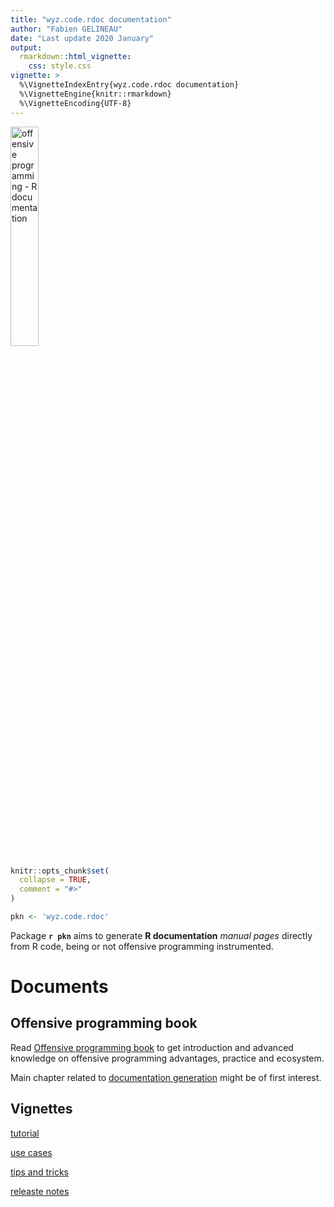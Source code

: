 ```yaml
---
title: "wyz.code.rdoc documentation"
author: "Fabien GELINEAU"
date: "Last update 2020 January"
output: 
  rmarkdown::html_vignette:
    css: style.css
vignette: >
  %\VignetteIndexEntry{wyz.code.rdoc documentation}
  %\VignetteEngine{knitr::rmarkdown}
  %\VignetteEncoding{UTF-8}
---
```


<link rel="stylesheet" href="style.css">

<img src='images/rdoc-hex.png' alt='offensive programming - R documentation' style='width:30%'/>

```r
knitr::opts_chunk$set(
  collapse = TRUE,
  comment = "#>"
)
```

```r
pkn <- 'wyz.code.rdoc'
```

Package **`r pkn`** aims to generate **R documentation** <cite class='comment'>manual pages</cite> directly from
R code, being or not offensive programming instrumented. 


# Documents 

## Offensive programming book

Read [Offensive programming book](https://neonira.github.io/offensiveProgrammingBook/) to get introduction and advanced knowledge on offensive programming advantages, practice and ecosystem. 

Main chapter related to [documentation generation](https://neonira.github.io/offensiveProgrammingBook_v1.2.1/generating-r-documentation.html) might be of first interest. 

## Vignettes

[tutorial](tutorial.html)

[use cases](use-cases.html)

[tips and tricks ](tips-and-tricks.html)

[releaste notes](releases.html)




